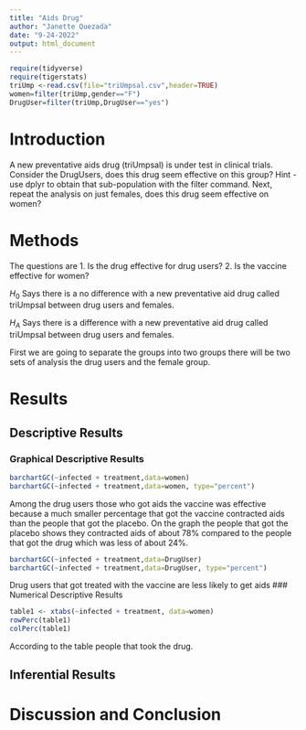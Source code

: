 ```yaml
---
title: "Aids Drug"
author: "Janette Quezada"
date: "9-24-2022"
output: html_document
---
```


```r
require(tidyverse)
require(tigerstats)
triUmp <-read.csv(file="triUmpsal.csv",header=TRUE)
women=filter(triUmp,gender=="F")
DrugUser=filter(triUmp,DrugUser=="yes")
```

# Introduction

<!--In this section you explain what you are trying to show.  Where did the data come from?  What is the research or other question you are trying to answer?  If you skimp in this section expect to be marked down in your grade. Paint a picture of the project a couple of paragraphs is expected!-->

A new  preventative aids drug (triUmpsal) is under test in clinical trials. Consider the DrugUsers, does this drug seem effective on this group?  Hint - use dplyr to obtain that sub-population with the filter command.  Next, repeat the analysis on just females, does this drug seem effective on women?

<!-- Be sure to produce Descriptive Results and Inferential Results for both groups. !-->

# Methods

<!--Decide on your methods:  use "variable analysis" or other appropriate descriptors.  Make sure to choose at least one graphical method and at least one numerical method. Discuss what data manipulations may be needed, for example sub-setting or other binning procedures and what sort of graphical displays and inferential tools will be used!-->

The questions are 1. Is the drug effective for drug users? 2. Is the vaccine effective for women?

$H_0$ Says there is a no difference with a new preventative aid drug called triUmpsal between drug users and females.

$H_A$ Says there is a difference with a new preventative aid drug called triUmpsal between drug users and females.

First we are going to separate the groups into two groups there will be two sets of analysis the drug users and the female group.


# Results

<!--Divide this section into two sub-sections:  One for your descriptive results and one for your inferential results.!-->

## Descriptive Results

### Graphical Descriptive Results

<!--Graphical results here.  Make sure to show your code.  Provide appropriate labels for axes, giving units if possible, and provide a good title for the graph, too.  Use the graphical results to describe patterns, if any, that exist in the data as focused toward the research question. Bottom line is to explain the features of the graph that are relevant to conforming to or departing from what is expected by the null hypothesis !-->
```r
barchartGC(~infected + treatment,data=women)
barchartGC(~infected + treatment,data=women, type="percent")

```

Among the drug users those who got aids the vaccine was effective because a much smaller percentage that got the vaccine contracted aids than the people that got the placebo. On the graph the people that got the placebo shows they contracted aids of about 78% compared to the people that got the drug which was less of about 24%.

```r
barchartGC(~infected + treatment,data=DrugUser)
barchartGC(~infected + treatment,data=DrugUser, type="percent")

```


Drug users that got treated with the vaccine are less likely to get aids
### Numerical Descriptive Results

<!--Numerical results go here. Use the numerical results to describe the patterns, if any, that exist in the data as focused toward the research question!-->
```r
table1 <- xtabs(~infected + treatment, data=women)
rowPerc(table1)
colPerc(table1)
```


According to the table people that took the drug.

## Inferential Results

<!--State hypothesis clearly.  Make sure your discussion of the inferential test covers all the aspects that the test output produces, such as test statistic, p-value etc.  Make a decision about the null hypothesis, explain the assumptions on which the selected test/procedure was based, and why the chosen procedure satisfies the assumptions and is appropriate to answer the research question!-->



# Discussion and Conclusion

<!--Discussion and conclusion here.  If you found a relationship be sure to consider whether the relationship occurs because one of the variables causes the other, or whether they perhasps are related for some other reason.  Watch the chapter 6 videos from the George Town videos collection.!

Report on both Drug Users and Females.  Be sure to include the odds for both groups.
-->

 
